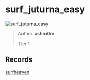 
# surf_juturna_easy

![surf_juturna_easy](https://raw.githubusercontent.com/Sayt123/SurfMapPics/Maps-and-bonuses/csgo/surf_juturna_easy.jpg)

> Author: **ashm0re**
>
> Tier 1

## Records

[surfheaven](https://surfheaven.eu/map/surf_juturna_easy)
